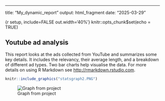 ---
title: "My_dynamic_report"
output: html_fragment
date: "2025-03-29"


{r setup, include=FALSE out.width='40%'}
knitr::opts_chunk$set(echo = TRUE)

## Youtube ad analysis

This report looks at the ads collected from YouTube and summarizes some key details. It includes the relevancy, their average length, and a breakdown of different ad types. Two bar charts help visualise the data. For more details on using R Markdown see <http://rmarkdown.rstudio.com>.
```r
knitr::include_graphics("statsgraph2.PNG")
```
![Graph from project](project2graph.png)

  
